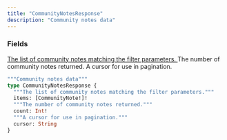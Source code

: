 ```yaml
---
title: "CommunityNotesResponse"
description: "Community notes data"
---
```


### Fields

<a href="/api-reference/types/communitynote">
  <ResponseField name="items" type="[CommunityNote!]!" required>
    The list of community notes matching the filter parameters.
  </ResponseField>
</a>

<ResponseField name="count" type="Int!" required>
  The number of community notes returned.
</ResponseField>

<ResponseField name="cursor" type="String">
  A cursor for use in pagination.
</ResponseField>


```graphql CommunityNotesResponse
"""Community notes data"""
type CommunityNotesResponse {
  """The list of community notes matching the filter parameters."""
  items: [CommunityNote!]!
  """The number of community notes returned."""
  count: Int!
  """A cursor for use in pagination."""
  cursor: String
}
```
